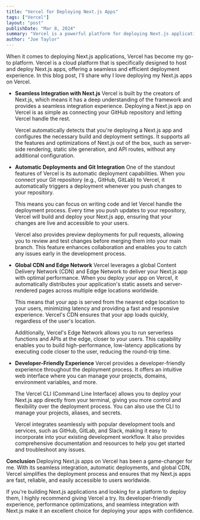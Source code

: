 ```yaml
---
title: "Vercel for Deploying Next.js Apps"
tags: ["Vercel"]
layout: "post"
publishDate: "Mar 8, 2024"
summary: "Vercel is a powerful platform for deploying Next.js applications. With its seamless integration, automatic deployments, and global CDN, Vercel makes deploying Next.js apps a breeze, providing excellent performance and developer experience."
author: "Joe Taylor"
---
```


When it comes to deploying Next.js applications, Vercel has become my go-to platform. Vercel is a cloud platform that is specifically designed to host and deploy Next.js apps, offering a seamless and efficient deployment experience. In this blog post, I'll share why I love deploying my Next.js apps on Vercel.

- **Seamless Integration with Next.js**
  Vercel is built by the creators of Next.js, which means it has a deep understanding of the framework and provides a seamless integration experience. Deploying a Next.js app on Vercel is as simple as connecting your GitHub repository and letting Vercel handle the rest.

  Vercel automatically detects that you're deploying a Next.js app and configures the necessary build and deployment settings. It supports all the features and optimizations of Next.js out of the box, such as server-side rendering, static site generation, and API routes, without any additional configuration.

- **Automatic Deployments and Git Integration**
  One of the standout features of Vercel is its automatic deployment capabilities. When you connect your Git repository (e.g., GitHub, GitLab) to Vercel, it automatically triggers a deployment whenever you push changes to your repository.

  This means you can focus on writing code and let Vercel handle the deployment process. Every time you push updates to your repository, Vercel will build and deploy your Next.js app, ensuring that your changes are live and accessible to your users.

  Vercel also provides preview deployments for pull requests, allowing you to review and test changes before merging them into your main branch. This feature enhances collaboration and enables you to catch any issues early in the development process.

- **Global CDN and Edge Network**
  Vercel leverages a global Content Delivery Network (CDN) and Edge Network to deliver your Next.js app with optimal performance. When you deploy your app on Vercel, it automatically distributes your application's static assets and server-rendered pages across multiple edge locations worldwide.

  This means that your app is served from the nearest edge location to your users, minimizing latency and providing a fast and responsive experience. Vercel's CDN ensures that your app loads quickly, regardless of the user's location.

  Additionally, Vercel's Edge Network allows you to run serverless functions and APIs at the edge, closer to your users. This capability enables you to build high-performance, low-latency applications by executing code closer to the user, reducing the round-trip time.

- **Developer-Friendly Experience**
  Vercel provides a developer-friendly experience throughout the deployment process. It offers an intuitive web interface where you can manage your projects, domains, environment variables, and more.

  The Vercel CLI (Command Line Interface) allows you to deploy your Next.js app directly from your terminal, giving you more control and flexibility over the deployment process. You can also use the CLI to manage your projects, aliases, and secrets.

  Vercel integrates seamlessly with popular development tools and services, such as GitHub, GitLab, and Slack, making it easy to incorporate into your existing development workflow. It also provides comprehensive documentation and resources to help you get started and troubleshoot any issues.

**Conclusion**
Deploying Next.js apps on Vercel has been a game-changer for me. With its seamless integration, automatic deployments, and global CDN, Vercel simplifies the deployment process and ensures that my Next.js apps are fast, reliable, and easily accessible to users worldwide.

If you're building Next.js applications and looking for a platform to deploy them, I highly recommend giving Vercel a try. Its developer-friendly experience, performance optimizations, and seamless integration with Next.js make it an excellent choice for deploying your apps with confidence.

